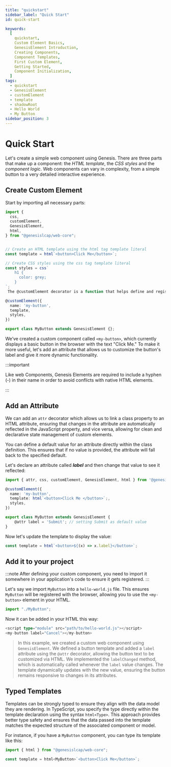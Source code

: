 ```yaml
---
title: "quickstart"
sidebar_label: "Quick Start"
id: quick-start

keywords:
  [
    quickstart,
    Custom Element Basics,
    GenesisElement Introduction,
    Creating Components,
    Component Templates,
    First Custom Element,
    Getting Started,
    Component Initialization,
  ]
tags:
  - quickstart
  - GenesisElement
  - customElement
  - template
  - shadowRoot
  - Hello World
  - My Button
sidebar_position: 3
---
```


# Quick Start

Let's create a simple web component using Genesis. There are three parts that make up a component: the _HTML template_, the _CSS styles_ and the _component logic_. Web components can vary in complexity, from a simple button to a very detailed interactive experience.

## Create Custom Element

Start by importing all necessary parts:

```typescript
import {
  css,
  customElement,
  GenesisElement,
  html,
} from "@genesislcap/web-core";
```

```typescript

// Create an HTML template using the html tag template literal
const template = html`<button>Click Me</button>`;

// Create CSS styles using the css tag template literal
const styles = css`
    h1 {
      color: grey;
    }
`;
 The @customElement decorator is a function that helps define and register a custom HTML element. It associates a class with a specific custom tag name in the DOM.

@customElement({
  name: 'my-button',
  template,
  styles,
})

export class MyButton extends GenesisElement {};

```

We’ve created a custom component called `<my-button>`, which currently displays a basic button in the browser with the text "Click Me." To make it more useful, let's add an attribute that allows us to customize the button's label and give it more dynamic functionality.

:::important

Like web Components, Genesis Elements are required to include a hyphen (-) in their name in order to avoid conflicts with native HTML elements.

:::

## Add an Attribute

We can add an `attr` decorator which allows us to link a class property to an HTML attribute, ensuring that changes in the attribute are automatically reflected in the JavaScript property, and vice versa, allowing for clean and declarative state management of custom elements.

You can define a default value for an attribute directly within the class definition. This ensures that if no value is provided, the attribute will fall back to the specified default.

Let's declare an attribute called **_label_** and then change that value to see it reflected:

```typescript
import { attr, css, customElement, GenesisElement, html } from '@genesislcap/web-core';

@customElement({
  name: 'my-button',
  template: html`<button>Click Me </button>`;,
  styles,
})

export class MyButton extends GenesisElement {
    @attr label = 'Submit'; // setting Submit as default value
}

```

Now let's update the template to display the value:

```typescript
const template = html`<button>${(x) => x.label}</button>`;
```

## Add it to your project

:::note
After defining your custom component, you need to import it somewhere in your application's code to ensure it gets registered.
:::

Let's say we import `MyButton` into a `hello-world.js` file. This ensures `MyButton` will be registered with the browser, allowing you to use the `<my-button>` element in your HTML.

```typescript
import "./MyButton";
```

Now it can be added in your HTML this way:

```typescript
<script type="module" src="path/to/hello-world.js"></script>
<my-button label="Cancel"></my-button>
```

> In this example, we created a custom web component using `GenesisElement`. We defined a button template and added a `label` attribute using the `@attr` decorator, allowing the button text to be customized via HTML. We implemented the `labelChanged` method, which is automatically called whenever the `label` value changes. The template dynamically updates with the new value, ensuring the button remains responsive to changes in its attributes.

## Typed Templates

Templates can be strongly typed to ensure they align with the data model they are rendering. In TypeScript, you specify the type directly within the template declaration using the syntax `html<Type>`. This approach provides better type safety and ensures that the data passed into the template matches the expected structure of the associated component or model.

For instance, if you have a `MyButton` component, you can type its template like this:

```typescript
import { html } from "@genesislcap/web-core";

const template = html<MyButton>`<button>Click Me</button>`;
```
